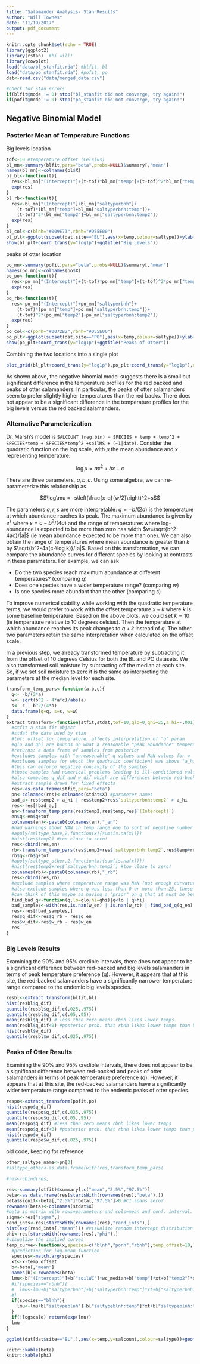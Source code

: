 ```yaml
---
title: "Salamander Analysis- Stan Results"
author: "Will Townes"
date: "11/19/2017"
output: pdf_document
---
```


```r
knitr::opts_chunk$set(echo = TRUE)
library(ggplot2)
library(rstan)  #hi will!
library(cowplot)
load("data/bl_stanfit.rda") #blfit, bl
load("data/po_stanfit.rda") #pofit, po
dat<-read.csv("data/merged_data.csv")

#check for stan errors
if(blfit@mode != 0) stop("bl_stanfit did not converge, try again!")
if(pofit@mode != 0) stop("po_stanfit did not converge, try again!")
```

## Negative Binomial Model

### Posterior Mean of Temperature Functions

Big levels location

```r
tof<-10 #temperature offset (Celsius)
bl_mn<-summary(blfit,pars="beta",probs=NULL)$summary[,"mean"]
names(bl_mn)<-colnames(bl$X)
bl_bl<-function(t){
  res<-bl_mn["(Intercept)"]+(t-tof)*bl_mn["temp"]+(t-tof)^2*bl_mn["temp2"]
  exp(res)
}
bl_rb<-function(t){
  res<-bl_mn["(Intercept)"]+bl_mn["saltyperbnh"]+
    (t-tof)*(bl_mn["temp"]+bl_mn["saltyperbnh:temp"])+
    (t-tof)^2*(bl_mn["temp2"]+bl_mn["saltyperbnh:temp2"])
  exp(res)
}
bl_col<-c(blnh="#009E73",rbnh="#D55E00")
bl_plt<-ggplot(subset(dat,site=="BL"),aes(x=temp,colour=saltype))+ylab("count of adult salamanders")+scale_color_manual(values=bl_col)+xlim(c(0,25))+geom_point(aes(y=salcount))+stat_function(fun=bl_rb,colour=bl_col["rbnh"])+stat_function(fun=bl_bl,colour=bl_col["blnh"])
show(bl_plt+coord_trans(y="log1p")+ggtitle("Big Levels"))
```

peaks of otter location

```r
po_mn<-summary(pofit,pars="beta",probs=NULL)$summary[,"mean"]
names(po_mn)<-colnames(po$X)
po_po<-function(t){
  res<-po_mn["(Intercept)"]+(t-tof)*po_mn["temp"]+(t-tof)^2*po_mn["temp2"]
  exp(res)
}
po_rb<-function(t){
  res<-po_mn["(Intercept)"]+po_mn["saltyperbnh"]+
    (t-tof)*(po_mn["temp"]+po_mn["saltyperbnh:temp"])+
    (t-tof)^2*(po_mn["temp2"]+po_mn["saltyperbnh:temp2"])
  exp(res)
}
po_col<-c(ponh="#0072B2",rbnh="#D55E00")
po_plt<-ggplot(subset(dat,site=="PO"),aes(x=temp,colour=saltype))+ylab("count of adult salamanders")+scale_color_manual(values=po_col)+xlim(c(0,25))+geom_point(aes(y=salcount))+stat_function(fun=po_rb,colour=po_col["rbnh"])+stat_function(fun=po_po,colour=po_col["ponh"])
show(po_plt+coord_trans(y="log1p")+ggtitle("Peaks of Otter"))
```

Combining the two locations into a single plot

```r
plot_grid(bl_plt+coord_trans(y="log1p"),po_plt+coord_trans(y="log1p"),nrow=2)
```

As shown above, the negative binomial model suggests there is a small but significant difference in the temperature profiles for the red backed and peaks of otter salamanders. In particular, the peaks of otter salamanders seem to prefer slightly higher temperatures than the red backs. There does not appear to be a significant difference in the temperature profiles for the big levels versus the red backed salamanders.

### Alternative Parameterization

Dr. Marsh's model is `SALCOUNT (neg.bin) ~ SPECIES + temp + temp^2 + SPECIES*temp + SPECIES*temp^2 +soilMS + (~1|date)`. Consider the quadratic function on the log scale, with $\mu$ the mean abundance and $x$ representing temperature:

$$\log\mu = ax^2+bx+c$$

There are three parameters, $a,b,c$. Using some algebra, we can re-parameterize this relationship as

$$\log\mu = -s\left(\frac{x-q}{w/2}\right)^2+s$$

The parameters $q,r,s$ are more interpretable: $q=-b/(2a)$ is the temperature at which abundance reaches its peak. The maximum abundance is given by $e^s$ where $s=c-b^2/(4a)$ and the range of temperatures where log-abundance is expected to be more than zero has width $w=\sqrt{b^2-4ac}/|a|$ (ie mean abundance expected to be more than one). We can also obtain the range of temperatures where mean abundance is greater than $k$ by $\sqrt{b^2-4a(c-\log k)}/|a|$. Based on this transformation, we can compare the abundance curves for different species by looking at contrasts in these parameters. For example, we can ask

* Do the two species reach maximum abundance at different temperatures? (comparing $q$)
* Does one species have a wider temperature range? (comparing $w$)
* Is one species more abundant than the other (comparing $s$)

To improve numerical stability while working with the quadratic temperature terms, we would prefer to work with the offset temperature $x-k$ where $k$ is some baseline temperature. Based on the above plots, we could set $k=10$ (ie temperature relative to 10 degrees celsius). Then the temperature at which abundance reaches its peak changes to $q+k$ instead of $q$. The other two parameters retain the same interpretation when calculated on the offset scale.

In a previous step, we already transformed temperature by subtracting it from the offset of 10 degrees Celsius for both the BL and PO datasets. We also transformed soil moisture by subtracting off the median at each site. So, if we set soil moisture to zero it is the same as interpreting the parameters at the median level for each site.

```r
transform_temp_pars<-function(a,b,c){
  q<- -b/(2*a)
  w<- sqrt(b^2 - 4*a*c)/abs(a)
  s<- c - b^2/(4*a)
  data.frame(q=q, s=s, w=w)
}
extract_transform<-function(stfit,stdat,tof=10,qlo=0,qhi=25,a_hi=-.001){
  #stfit a stan fit object
  #stdat the data used by stan
  #tof: offset for temperature, affects interpretation of "q" param
  #qlo and qhi are bounds on what a reasonable "peak abundance" temperature could be (Celsius)
  #returns: a data frame of samples from posterior
  #excludes samples with "unreasonable" q values and NaN values for w
  #excludes samples for which the quadratic coefficient was above "a_hi"
  #this can enforce negative concavity of the samples
  #those samples had numerical problems leading to ill-conditioned values
  #also computes q_dif and w_dif which are differences between red-backed and endemic parameters
  #extract sample draws for fixed effects
  res<-as.data.frame(stfit,pars="beta")
  pn<-colnames(res)<-colnames(stdat$X) #parameter names
  bad_a<-res$temp2 > a_hi | res$temp2+res$`saltyperbnh:temp2` > a_hi
  res<-res[!bad_a,]
  en<-transform_temp_pars(res$temp2,res$temp,res$`(Intercept)`)
  en$q<-en$q+tof
  colnames(en)<-paste0(colnames(en),"_en")
  #had warnings about NAN in temp_range due to sqrt of negative number
  #apply(saltype_base,2,function(x){sum(is.na(x))})
  #hist(res$temp2) #too close to zero!
  res<-cbind(res,en)
  rb<-transform_temp_pars(res$temp2+res$`saltyperbnh:temp2`,res$temp+res$`saltyperbnh:temp`,res$`(Intercept)`+res$saltyperbnh)
  rb$q<-rb$q+tof
  #apply(saltype_other,2,function(x){sum(is.na(x))})
  #hist(res$temp2+res$`saltyperbnh:temp2`) #too close to zero!
  colnames(rb)<-paste0(colnames(rb),"_rb")
  res<-cbind(res,rb)
  #exclude samples where temperature range was NaN (not enough curvature to define a maximum in these samples).
  #also exclude samples where q was less than 0 or more than 25, these are ill-defined values resulting from the sampled quadratic curves being too flat
  #can think of this maybe as having a "prior" on q that it must be between 0 and 25
  find_bad_q<-function(q,lo=qlo,hi=qhi){q<lo | q>hi}
  bad_samples<-with(res,is.nan(w_en) | is.nan(w_rb) | find_bad_q(q_en) | find_bad_q(q_rb))
  res<-res[!bad_samples,]
  res$q_dif<-res$q_rb - res$q_en
  res$w_dif<-res$w_rb - res$w_en
  res
}
```

### Big Levels Results

Examining the 90% and 95% credible intervals, there does not appear to be a significant difference between red-backed and big levels salamanders in terms of peak temperature preference (q). However, it appears that at this site, the red-backed salamanders have a significantly narrower temperature range compared to the endemic big levels species.
```r
resbl<-extract_transform(blfit,bl)
hist(resbl$q_dif)
quantile(resbl$q_dif,c(.025,.975))
quantile(resbl$q_dif,c(.05,.95))
mean(resbl$q_dif) # less than zero means rbnh likes lower temps
mean(resbl$q_dif<0) #posterior prob. that rbnh likes lower temps than blnh
hist(resbl$w_dif)
quantile(resbl$w_dif,c(.025,.975))
```

### Peaks of Otter Results

Examining the 90% and 95% credible intervals, there does not appear to be a significant difference between red-backed and peaks of otter salamanders in terms of peak temperature preference (q). However, it appears that at this site, the red-backed salamanders have a significantly wider temperature range compared to the endemic peaks of otter species.
```r
respo<-extract_transform(pofit,po)
hist(respo$q_dif)
quantile(respo$q_dif,c(.025,.975))
quantile(respo$q_dif,c(.05,.95))
mean(respo$q_dif) #less than zero means rbnh likes lower temps
mean(respo$q_dif<0) #posterior prob. that rbnh likes lower temps than ponh
hist(respo$w_dif)
quantile(respo$w_dif,c(.025,.975))
```

old code, keeping for reference

```r
other_saltype_name<-pn[3]
#saltype_other<-as.data.frame(with(res,transform_temp_pars(

#res<-cbind(res,

res<-summary(stfit)$summary[,c("mean","2.5%","97.5%")]
beta<-as.data.frame(res[startsWith(rownames(res),"beta"),])
beta$signif<-beta[,"2.5%"]*beta[,"97.5%"]>0 #CI spans zero?
rownames(beta)<-colnames(stdat$X)
#beta is matrix with rows=parameters and cols=mean and conf. interval.
sigma<-res["sigma",]
rand_ints<-res[startsWith(rownames(res),"rand_ints"),]
hist(exp(rand_ints[,"mean"])) #visualize random intercept distribution
phi<-res[startsWith(rownames(res),"phi"),]
#visualize the implied curves
temp_curve<-function(x,species=c("blnh","ponh","rbnh"),temp_offset=10,logscale=TRUE){
  #prediction for log-mean function
  species<-match.arg(species)
  xt<-x-temp_offset
  b<-beta[,"mean"]
  names(b)<-rownames(beta)
  lmu<-b["(Intercept)"]+b["soilWC"]*wc_median+b["temp"]*xt+b["temp2"]*xt^2
  #if(species=="rbnh"){
  #  lmu<-lmu+b["saltyperbnh"]+b["saltyperbnh:temp"]*xt+b["saltyperbnh:temp2"]*xt^2
  #}
  if(species=="blnh"){
    lmu<-lmu+b["saltypeblnh"]+b["saltypeblnh:temp"]*xt+b["saltypeblnh:temp2"]*xt^2
  }
  if(!logscale) return(exp(lmu))
  lmu
}

ggplot(dat[dat$site=="BL",],aes(x=temp,y=salcount,colour=saltype))+geom_point() + stat_function(fun=function(x){temp_curve(x,"blnh",logscale=FALSE)},colour="black") + stat_function(fun=function(x){temp_curve(x,"rbnh",logscale=FALSE)},colour="black")+xlab("temperature(C)")+ylab("salamander abundance (count)")

knitr::kable(beta)
knitr::kable(phi)
```
